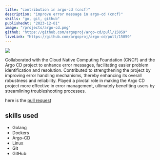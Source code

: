 ```yaml
---
title: "contribution in argo-cd (cncf)"
description: "improve error message in argo-cd (cncf)"
skills: "go, git, github"
publishedAt: "2023-12-01"
image: "/projects/argo-cd.png"
github: "https://github.com/argoproj/argo-cd/pull/15059"
liveLink: "https://github.com/argoproj/argo-cd/pull/15059"
---
```


<img src="/projects/argo-cd.png" className="rounded-lg" />


Collaborated with the Cloud Native Computing Foundation (CNCF) and the Argo CD project to enhance error messages, facilitating easier problem identification and resolution.
Contributed to strengthening the project by improving error handling mechanisms, thereby enhancing its overall robustness and reliability.
Played a pivotal role in making the Argo CD project more effective in error management, ultimately benefiting users by streamlining troubleshooting processes.

here is the [pull request](https://github.com/argoproj/argo-cd/pull/15059)

## skills used

- Golang
- Dockers
- Argo-CD
- Linux
- Git
- GitHub
